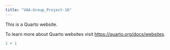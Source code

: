 ```yaml
---
title: "VAA-Group_Project-16"
---
```


This is a Quarto website.

To learn more about Quarto websites visit <https://quarto.org/docs/websites>.

```r
1 + 1
```
